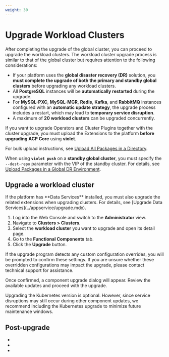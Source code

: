 ```yaml
---
weight: 30
---
```

# Upgrade Workload Clusters

After completing the upgrade of the global cluster, you can proceed to upgrade the workload clusters.
The workload cluster upgrade process is similar to that of the global cluster but requires attention to the following considerations:

* If your platform uses the **global disaster recovery (DR)** solution, you **must complete the upgrade of both the primary and standby global clusters** before upgrading any workload clusters.
* All **PostgreSQL** instances will be **automatically restarted** during the upgrade.
* For **MySQL-PXC**, **MySQL-MGR**, **Redis**, **Kafka**, and **RabbitMQ** instances configured with an **automatic update strategy**, the upgrade process includes a restart, which may lead to **temporary service disruption**.
* A maximum of **20 workload clusters** can be upgraded concurrently.

If you want to upgrade Operators and Cluster Plugins together with the cluster upgrade, you must upload the Extensions to the platform **before upgrading ACP Core** using **violet**.

For bulk upload instructions, see [Upload All Packages in a Directory](../extend/upload_package.mdx#upload_all_packages).

When using **`violet push`** on a **standby global cluster**, you must specify the `--dest-repo` parameter with the VIP of the standby cluster.
For details, see [Upload Packages in a Global DR Environment](../install/global_dr.mdx#upload_dr_packages).

## Upgrade a workload cluster

<Directive type="warning" title="WARNING">
If the platform has **Data Services** installed, you must also upgrade the related extensions when upgrading clusters.
For details, see [Upgrade Data Services](../appservice/upgrade.mdx).
</Directive>

1. Log into the Web Console and switch to the **Administrator** view.
2. Navigate to **Clusters > Clusters**.
3. Select the **workload cluster** you want to upgrade and open its detail page.
4. Go to the **Functional Components** tab.
5. Click the **Upgrade** button.

If the upgrade program detects any custom configuration overrides, you will be prompted to confirm these settings. If you are unsure whether these overridden configurations may impact the upgrade, please contact technical support for assistance.

Once confirmed, a component upgrade dialog will appear.
Review the available updates and proceed with the upgrade.

<Directive type="info" title="INFO">
Upgrading the Kubernetes version is optional.
However, since service disruptions may still occur during other component updates, we recommend including the Kubernetes upgrade to minimize future maintenance windows.
</Directive>

## Post-upgrade

- <ExternalSiteLink name="ai" href="1.3/upgrade/upgrade-from-aml-1.2.html" children="Upgrade Alauda AI" />

- <ExternalSiteLink name="devops" href="4.0/upgrade/index.html" children="Upgrade Alauda DevOps" />

- <ExternalSiteLink name="servicemesh" href="4.0/upgrade.html" children="Upgrade Alauda Service Mesh" />